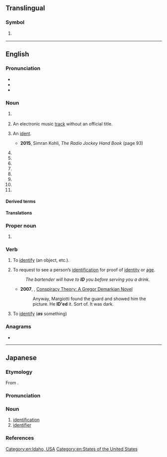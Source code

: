 {{also|Appendix:Variations of "id"}}
{{character info|🆔}}

==Translingual==
{{emojibox|🆔}}

===Symbol===
{{mul-symbol}}

# {{ISO 3166|1|2|Indonesia}}
#: {{syn|mul|IDN|qq1={{w|ISO 3166-1 alpha-3|alpha-3}}}}

{{c|mul|Indonesia}}

----

==English==

===Pronunciation===
* {{IPA|en|/aɪˈdiː/}}
* {{audio|en|LL-Q1860 (eng)-Vealhurl-ID.wav|Audio (UK)}}
* {{rhymes|en|iː|s=2}}

===Noun===
{{en-noun|~}}

# {{abbreviation of|en|[[identification]] / [[identity]] [[document]]}}
#: {{ux|en|Show me your '''ID'''.}}
# {{lb|en|music}} An electronic music [[track]] without an official title.
# {{lb|en|radio|television}} An [[ident]].
#* '''2015''', Simran Kohli, ''The Radio Jockey Hand Book'' (page 93)
#*: {{quote|en|If not done at the top of the hour, however, the station '''ID''' should come at the next possible break in the programme.}}
# {{abbreviation of|en|identifier}}
# {{initialism of|en|intellectual disability}}
# {{initialism of|en|intelligent design}}
# {{initialism of|en|industrial design}}
# {{initialism of|en|inside diameter}}
# {{initialism of|en|inner diameter}}
# {{initialism of|en|internal diameter}}
# {{initialism of|en|industry discount}}

====Derived terms====
{{der3|en|caller ID|ID card|IDer|UID|user ID}}

====Translations====
{{trans-see|identification or identity documentation|ID card}}

===Proper noun===
{{en-proper noun}}

# {{abbreviation of|en|Idaho}}

===Verb===
{{en-verb|pres_3sg2=ID's|pres_ptc2=ID'ing|past2=ID'ed|past3=ID'd}}

# {{lb|en|transitive}} To [[identify]] (an object, etc.).
#: {{ux|en|Police have been unable to '''ID''' the body found in the river.}}
# {{lb|en|transitive}} To request to see a person’s [[identification]] for proof of [[identity]] or [[age]].
#: ''The bartender will have to '''ID''' you before serving you a drink.''
#* '''2007''', {{w|Jane Haddam}}, [https://books.google.com/books?id=zWvJLaK7teMC&pg=PA348&dq=%22he+ID%27ed%22&hl=en&sa=X&ved=0ahUKEwjl6sWGz5fMAhVPymMKHYI9Af84ChDoAQhEMAc#v=onepage&q=%22he%20ID'ed%22&f=false Conspiracy Theory: A Gregor Demarkian Novel]
#*: Anyway, Margiotti found the guard and showed him the picture. He '''ID'ed''' it. Sort of. It was dark.
# {{lb|en|intransitive}} To [[identify]] ('''''as''''' something)
#: {{ux|en|I have one black grandfather, but I don't '''ID''' as mixed}}

===Anagrams===
* {{anagrams|en|a=di|DI|Di|dI|di|di-}}

[[Category:en:Idaho, USA]]
[[Category:en:States of the United States]]

----

==Japanese==
{{wikipedia|lang=ja}}

===Etymology===
From {{bor|ja|en|ID}}.

===Pronunciation===
{{ja-pron|アイディー|acc=3|acc_ref=DJR}}

===Noun===
{{ja-noun|アイ%ディー}}

# [[identification]]
# [[identifier]]

===References===
<references/>